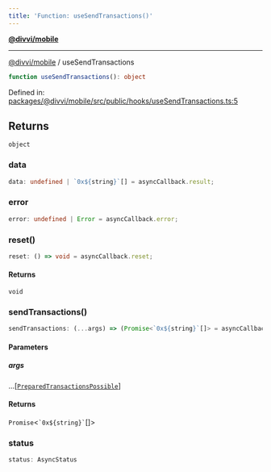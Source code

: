 ```yaml
---
title: 'Function: useSendTransactions()'
---
```

[**@divvi/mobile**](../README)

---

[@divvi/mobile](../README) / useSendTransactions
```ts
function useSendTransactions(): object
```

Defined in: [packages/@divvi/mobile/src/public/hooks/useSendTransactions.ts:5](https://github.com/divvi-xyz/divvi-mobile/blob/main/packages/@divvi/mobile/src/public/hooks/useSendTransactions.ts#L5)

## Returns

`object`

### data

```ts
data: undefined | `0x${string}`[] = asyncCallback.result;
```

### error

```ts
error: undefined | Error = asyncCallback.error;
```

### reset()

```ts
reset: () => void = asyncCallback.reset;
```

#### Returns

`void`

### sendTransactions()

```ts
sendTransactions: (...args) => (Promise<`0x${string}`[]> = asyncCallback.execute)
```

#### Parameters

##### args

...\[[`PreparedTransactionsPossible`](../interfaces/PreparedTransactionsPossible)\]

#### Returns

`Promise`\<`` `0x${string}` ``[]\>

### status

```ts
status: AsyncStatus
```



<EditPage editUrl="https://github.com/divvi-xyz/divvi-mobile/edit/main/docs/reference/functions/useSendTransactions.md" lastModified="2025-02-26T15:11:01.000Z" />